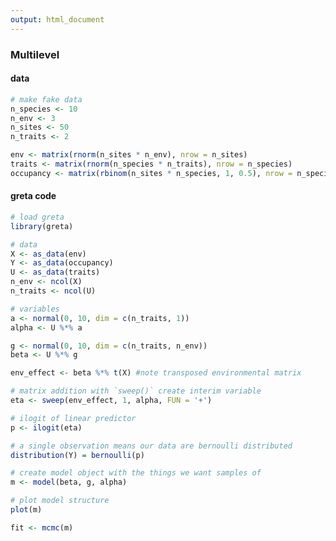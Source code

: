```yaml
---
output: html_document
---
```

### Multilevel


#### data
<div class="data">
```r
# make fake data
n_species <- 10
n_env <- 3
n_sites <- 50
n_traits <- 2

env <- matrix(rnorm(n_sites * n_env), nrow = n_sites)
traits <- matrix(rnorm(n_species * n_traits), nrow = n_species)
occupancy <- matrix(rbinom(n_sites * n_species, 1, 0.5), nrow = n_species)
```
</div>

#### greta code
```r
# load greta
library(greta)

# data
X <- as_data(env)
Y <- as_data(occupancy)
U <- as_data(traits)
n_env <- ncol(X)
n_traits <- ncol(U)

# variables
a <- normal(0, 10, dim = c(n_traits, 1))
alpha <- U %*% a

g <- normal(0, 10, dim = c(n_traits, n_env))
beta <- U %*% g

env_effect <- beta %*% t(X) #note transposed environmental matrix

# matrix addition with `sweep()` create interim variable
eta <- sweep(env_effect, 1, alpha, FUN = '+')

# ilogit of linear predictor
p <- ilogit(eta)

# a single observation means our data are bernoulli distributed
distribution(Y) = bernoulli(p)

# create model object with the things we want samples of
m <- model(beta, g, alpha)

# plot model structure
plot(m)

fit <- mcmc(m)

```
